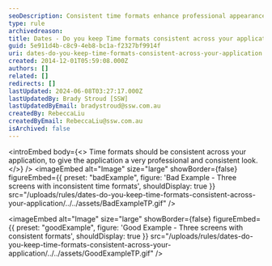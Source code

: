 ```yaml
---
seoDescription: Consistent time formats enhance professional appearance across applications.
type: rule
archivedreason:
title: Dates - Do you keep Time formats consistent across your application?
guid: 5e911d4b-c8c9-4eb8-bc1a-f2327bf9914f
uri: dates-do-you-keep-time-formats-consistent-across-your-application
created: 2014-12-01T05:59:08.000Z
authors: []
related: []
redirects: []
lastUpdated: 2024-06-08T03:27:17.000Z
lastUpdatedBy: Brady Stroud [SSW]
lastUpdatedByEmail: bradystroud@ssw.com.au
createdBy: RebeccaLiu
createdByEmail: RebeccaLiu@ssw.com.au
isArchived: false
---
```


<introEmbed
  body={<>
Time formats should be consistent across your application, to give the application a very professional and consistent look.
  </>}
/>
<imageEmbed
  alt="Image"
  size="large"
  showBorder={false}
  figureEmbed={{
    preset: "badExample",
    figure: 'Bad Example - Three screens with inconsistent time formats',
    shouldDisplay: true
  }}
  src="/uploads/rules/dates-do-you-keep-time-formats-consistent-across-your-application/../../assets/BadExampleTP.gif"
/>

<imageEmbed
  alt="Image"
  size="large"
  showBorder={false}
  figureEmbed={{
    preset: "goodExample",
    figure: 'Good Example - Three screens with consistent formats',
    shouldDisplay: true
  }}
  src="/uploads/rules/dates-do-you-keep-time-formats-consistent-across-your-application/../../assets/GoodExampleTP.gif"
/>
